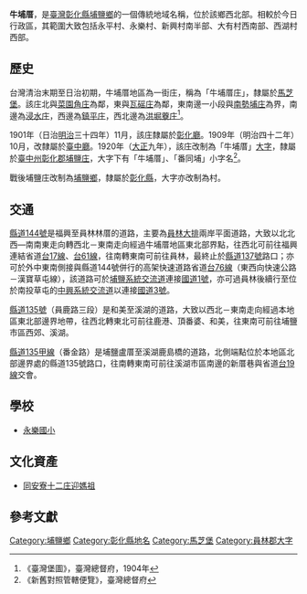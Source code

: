 {{noteTA　
|1 = zh-cn:庄; zh-hk:庄; zh-tw:庄;
}}
'''牛埔厝'''，是[[臺灣|臺灣]][[彰化縣|彰化縣]][[埔鹽鄉|埔鹽鄉]]的一個傳統地域名稱，位於該鄉西北部。相較於今日行政區，其範圍大致包括永平村、永樂村、新興村南半部、大有村西南部、西湖村西部。

==歷史==
台灣清治末期至日治初期，牛埔厝地區為一街庄，稱為「牛埔厝庄」，隸屬於[[馬芝堡|馬芝堡]]。該庄北與[[菜園角庄|菜園角庄]]為鄰，東與[[瓦磘_(彰化縣)|瓦磘庄]]為鄰，東南邊一小段與[[南勢埔庄|南勢埔庄]]為界，南邊為[[浸水庄|浸水庄]]，西邊為[[鎮平_(彰化縣福興鄉)|鎮平庄]]，西北邊為[[洪堀藔庄|洪堀藔庄]]<ref>《臺灣堡圖》，臺灣總督府，1904年</ref>。

1901年（日治[[明治|明治]]三十四年）11月，該庄隸屬於[[彰化廳|彰化廳]]。1909年（明治四十二年）10月，改隸屬於[[臺中廳|臺中廳]]。1920年（[[大正|大正]]九年），該庄改制為「牛埔厝」[[大字|大字]]，隸屬於[[臺中州|臺中州]][[彰化郡|彰化郡]][[埔鹽庄|埔鹽庄]]，大字下有「牛埔厝」、「番同埔」小字名<ref>《新舊對照管轄便覽》，臺灣總督府</ref>。

戰後埔鹽庄改制為[[埔鹽鄉|埔鹽鄉]]，隸屬於[[彰化縣|彰化縣]]，大字亦改制為村。

==交通==
[[縣道144號|縣道144號]]是福興至員林林厝的道路，主要為[[員林大排|員林大排]]兩岸平面道路，大致以北北西—南南東走向轉西北－東南走向經過牛埔厝地區東北部界點，往西北可前往福興連結省道[[台17線|台17線]]、[[台61線|台61線]]，往南轉東南可前往員林，最終止於[[縣道137號|縣道137號]]路口；亦可於外中東南側接與縣道144號併行的高架快速道路省道[[台76線|台76線]]（東西向快速公路－漢寶草屯線），該道路可於[[埔鹽系統交流道|埔鹽系統交流道]]連接[[中山高速公路|國道1號]]，亦可過員林後續行至位於南投草屯的[[中興系統交流道|中興系統交流道]]以連接[[福爾摩沙高速公路|國道3號]]。

[[縣道135號|縣道135號]]（員鹿路三段）是和美至溪湖的道路，大致以西北－東南走向經過本地區東北部邊界地帶，往西北轉東北可前往鹿港、頂番婆、和美，往東南可前往埔鹽市區西郊、溪湖。

[[縣道135號#甲線|縣道135甲線]]（番金路）是埔鹽盧厝至溪湖鹿島橋的道路，北側端點位於本地區北部邊界處的縣道135號路口，往南轉東南可前往溪湖市區南邊的新厝巷與省道[[台19線|台19線]]交會。

==學校==
*[[彰化縣埔鹽鄉永樂國民小學|永樂國小]]

== 文化資產 ==
* [[同安寮十二庄迎媽祖|同安寮十二庄迎媽祖]]

==參考文獻==
{{reflist}}

{{員林郡}}

[[Category:埔鹽鄉|Category:埔鹽鄉]]
[[Category:彰化縣地名|Category:彰化縣地名]]
[[Category:馬芝堡|Category:馬芝堡]]
[[Category:員林郡大字|Category:員林郡大字]]